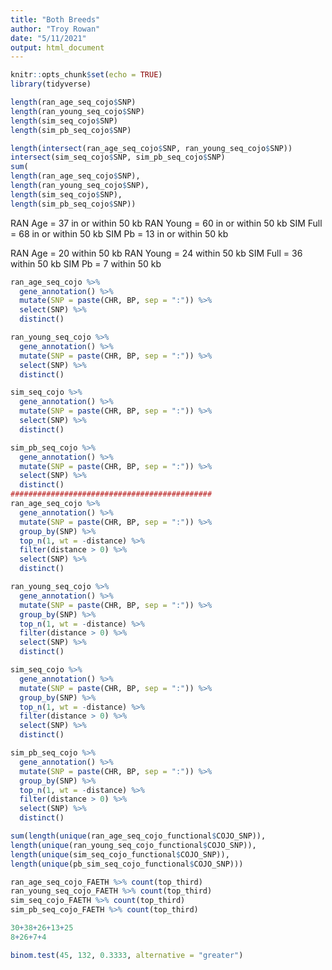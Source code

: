 ```yaml
---
title: "Both Breeds"
author: "Troy Rowan"
date: "5/11/2021"
output: html_document
---
```


```r
knitr::opts_chunk$set(echo = TRUE)
library(tidyverse)
```

```r
length(ran_age_seq_cojo$SNP)
length(ran_young_seq_cojo$SNP)
length(sim_seq_cojo$SNP)
length(sim_pb_seq_cojo$SNP)

length(intersect(ran_age_seq_cojo$SNP, ran_young_seq_cojo$SNP))
intersect(sim_seq_cojo$SNP, sim_pb_seq_cojo$SNP)
sum(
length(ran_age_seq_cojo$SNP),
length(ran_young_seq_cojo$SNP),
length(sim_seq_cojo$SNP),
length(sim_pb_seq_cojo$SNP))
```

RAN Age = 37 in or within 50 kb
RAN Young = 60 in or within 50 kb
SIM Full = 68 in or within 50 kb
SIM Pb = 13 in or within 50 kb

RAN Age = 20 within 50 kb
RAN Young = 24 within 50 kb
SIM Full = 36 within 50 kb
SIM Pb = 7 within 50 kb
```r
ran_age_seq_cojo %>% 
  gene_annotation() %>% 
  mutate(SNP = paste(CHR, BP, sep = ":")) %>% 
  select(SNP) %>% 
  distinct()

ran_young_seq_cojo %>% 
  gene_annotation() %>% 
  mutate(SNP = paste(CHR, BP, sep = ":")) %>% 
  select(SNP) %>% 
  distinct()

sim_seq_cojo %>% 
  gene_annotation() %>% 
  mutate(SNP = paste(CHR, BP, sep = ":")) %>% 
  select(SNP) %>% 
  distinct()

sim_pb_seq_cojo %>% 
  gene_annotation() %>% 
  mutate(SNP = paste(CHR, BP, sep = ":")) %>% 
  select(SNP) %>% 
  distinct()
#############################################
ran_age_seq_cojo %>% 
  gene_annotation() %>% 
  mutate(SNP = paste(CHR, BP, sep = ":")) %>% 
  group_by(SNP) %>% 
  top_n(1, wt = -distance) %>%
  filter(distance > 0) %>% 
  select(SNP) %>% 
  distinct()

ran_young_seq_cojo %>% 
  gene_annotation() %>% 
  mutate(SNP = paste(CHR, BP, sep = ":")) %>% 
  group_by(SNP) %>% 
  top_n(1, wt = -distance) %>%
  filter(distance > 0) %>% 
  select(SNP) %>% 
  distinct()

sim_seq_cojo %>% 
  gene_annotation() %>% 
  mutate(SNP = paste(CHR, BP, sep = ":")) %>% 
  group_by(SNP) %>% 
  top_n(1, wt = -distance) %>%
  filter(distance > 0) %>% 
  select(SNP) %>% 
  distinct()

sim_pb_seq_cojo %>% 
  gene_annotation() %>% 
  mutate(SNP = paste(CHR, BP, sep = ":")) %>% 
  group_by(SNP) %>% 
  top_n(1, wt = -distance) %>%
  filter(distance > 0) %>% 
  select(SNP) %>% 
  distinct()

```
```r
sum(length(unique(ran_age_seq_cojo_functional$COJO_SNP)),
length(unique(ran_young_seq_cojo_functional$COJO_SNP)),
length(unique(sim_seq_cojo_functional$COJO_SNP)),
length(unique(pb_sim_seq_cojo_functional$COJO_SNP)))
```

```r
ran_age_seq_cojo_FAETH %>% count(top_third)
ran_young_seq_cojo_FAETH %>% count(top_third)
sim_seq_cojo_FAETH %>% count(top_third)
sim_pb_seq_cojo_FAETH %>% count(top_third)

30+38+26+13+25
8+26+7+4

binom.test(45, 132, 0.3333, alternative = "greater")
```

